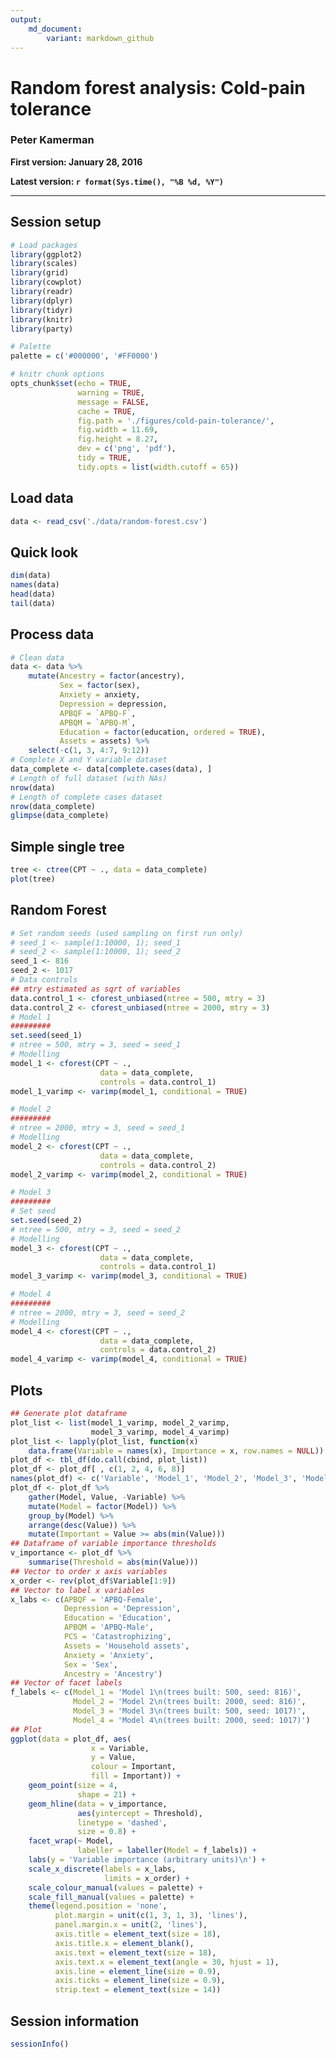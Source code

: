 ```yaml
---
output: 
    md_document:
        variant: markdown_github
---
```


# Random forest analysis: Cold-pain tolerance

### Peter Kamerman

**First version: January 28, 2016**  

**Latest version: `r format(Sys.time(), "%B %d, %Y")`**

***

## Session setup
```r
# Load packages
library(ggplot2)
library(scales)
library(grid)
library(cowplot)
library(readr)
library(dplyr)
library(tidyr)
library(knitr)
library(party)

# Palette
palette = c('#000000', '#FF0000')

# knitr chunk options
opts_chunk$set(echo = TRUE,
               warning = TRUE,
               message = FALSE,
               cache = TRUE,
               fig.path = './figures/cold-pain-tolerance/',
               fig.width = 11.69,
               fig.height = 8.27,
               dev = c('png', 'pdf'),
               tidy = TRUE, 
               tidy.opts = list(width.cutoff = 65))
```

## Load data
```r
data <- read_csv('./data/random-forest.csv')
```

## Quick look
```r
dim(data)
names(data)
head(data)
tail(data)
```

## Process data
```r
# Clean data
data <- data %>%
    mutate(Ancestry = factor(ancestry),
           Sex = factor(sex),
           Anxiety = anxiety,
           Depression = depression,
           APBQF = `APBQ-F`,
           APBQM = `APBQ-M`,
           Education = factor(education, ordered = TRUE),
           Assets = assets) %>%
    select(-c(1, 3, 4:7, 9:12))
# Complete X and Y variable dataset
data_complete <- data[complete.cases(data), ] 
# Length of full dataset (with NAs)
nrow(data)
# Length of complete cases dataset
nrow(data_complete)
glimpse(data_complete)
```

## Simple single tree
```r
tree <- ctree(CPT ~ ., data = data_complete)
plot(tree)
```

## Random Forest
```r
# Set random seeds (used sampling on first run only)
# seed_1 <- sample(1:10000, 1); seed_1
# seed_2 <- sample(1:10000, 1); seed_2
seed_1 <- 816
seed_2 <- 1017
# Data controls
## mtry estimated as sqrt of variables 
data.control_1 <- cforest_unbiased(ntree = 500, mtry = 3) 
data.control_2 <- cforest_unbiased(ntree = 2000, mtry = 3) 
# Model 1
#########
set.seed(seed_1)
# ntree = 500, mtry = 3, seed = seed_1
# Modelling 
model_1 <- cforest(CPT ~ .,
                    data = data_complete,
                    controls = data.control_1) 
model_1_varimp <- varimp(model_1, conditional = TRUE)

# Model 2
#########
# ntree = 2000, mtry = 3, seed = seed_1
# Modelling 
model_2 <- cforest(CPT ~ .,
                    data = data_complete,
                    controls = data.control_2) 
model_2_varimp <- varimp(model_2, conditional = TRUE)

# Model 3
#########
# Set seed
set.seed(seed_2)
# ntree = 500, mtry = 3, seed = seed_2
# Modelling 
model_3 <- cforest(CPT ~ .,
                    data = data_complete,
                    controls = data.control_1) 
model_3_varimp <- varimp(model_3, conditional = TRUE)

# Model 4
#########
# ntree = 2000, mtry = 3, seed = seed_2
# Modelling 
model_4 <- cforest(CPT ~ .,
                    data = data_complete,
                    controls = data.control_2) 
model_4_varimp <- varimp(model_4, conditional = TRUE)
```

## Plots
```r
## Generate plot dataframe
plot_list <- list(model_1_varimp, model_2_varimp, 
                  model_3_varimp, model_4_varimp)
plot_list <- lapply(plot_list, function(x)
    data.frame(Variable = names(x), Importance = x, row.names = NULL))
plot_df <- tbl_df(do.call(cbind, plot_list))
plot_df <- plot_df[ , c(1, 2, 4, 6, 8)]
names(plot_df) <- c('Variable', 'Model_1', 'Model_2', 'Model_3', 'Model_4')
plot_df <- plot_df %>%
    gather(Model, Value, -Variable) %>%
    mutate(Model = factor(Model)) %>%
    group_by(Model) %>%
    arrange(desc(Value)) %>%
    mutate(Important = Value >= abs(min(Value)))
## Dataframe of variable importance thresholds
v_importance <- plot_df %>%
    summarise(Threshold = abs(min(Value)))
## Vector to order x axis variables
x_order <- rev(plot_df$Variable[1:9])
## Vector to label x variables
x_labs <- c(APBQF = 'APBQ-Female',
            Depression = 'Depression',
            Education = 'Education',
            APBQM = 'APBQ-Male',
            PCS = 'Catastrophizing',
            Assets = 'Household assets',
            Anxiety = 'Anxiety',
            Sex = 'Sex',
            Ancestry = 'Ancestry')
## Vector of facet labels
f_labels <- c(Model_1 = 'Model 1\n(trees built: 500, seed: 816)',
              Model_2 = 'Model 2\n(trees built: 2000, seed: 816)',
              Model_3 = 'Model 3\n(trees built: 500, seed: 1017)',
              Model_4 = 'Model 4\n(trees built: 2000, seed: 1017)')
## Plot
ggplot(data = plot_df, aes(
                  x = Variable,
                  y = Value,
                  colour = Important,
                  fill = Important)) +
    geom_point(size = 4, 
               shape = 21) +
    geom_hline(data = v_importance, 
               aes(yintercept = Threshold), 
               linetype = 'dashed',
               size = 0.8) +
    facet_wrap(~ Model, 
               labeller = labeller(Model = f_labels)) +
    labs(y = 'Variable importance (arbitrary units)\n') +
    scale_x_discrete(labels = x_labs,
                     limits = x_order) +
    scale_colour_manual(values = palette) +
    scale_fill_manual(values = palette) +
    theme(legend.position = 'none',
          plot.margin = unit(c(1, 3, 1, 3), 'lines'),
          panel.margin.x = unit(2, 'lines'),
          axis.title = element_text(size = 18),
          axis.title.x = element_blank(),
          axis.text = element_text(size = 18),
          axis.text.x = element_text(angle = 30, hjust = 1),
          axis.line = element_line(size = 0.9),
          axis.ticks = element_line(size = 0.9),
          strip.text = element_text(size = 14))
```

## Session information
```r
sessionInfo()
```